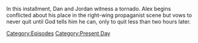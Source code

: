{{DEFAULTSORT:
    #_EPISODE_0866:November 1, 2023
}}{{Episode
    | title           = November 1, 2023
    | caption         = Listen to this episode on [https://knowledgefight.libsyn.com/866-november-1-2023 Libsyn], Read the [[Transcript/866: November 1, 2023|Unofficial Transcript]]
    | episodeNumber   = 866
    | length          = 02:07:19
    | airDate         = November 3, 2023
    | coverageDate    = November 1, 2023
    | episodeType     = [[:Category:Present Day|Present Day]]
    | appearance      = [[Michelle Obama]], [[Nick Fuentes]], [[Tucker Carlson]], [[DJ Danarchy]], [[Joel Gilbert]], [[Nigel Farage]]
    | previousEpisode = [[865: Chatting with Anna Merlan]]
    | nextEpisode     = [[867: Stern Vs. Jones]]
}}

{{Stub}}

In this installment, Dan and Jordan witness a tornado.  Alex begins conflicted about his place in the right-wing propaganist scene but vows to never quit until God tells him he can, only to quit less than two hours later.

[[Category:Episodes]]
[[Category:Present Day]]
